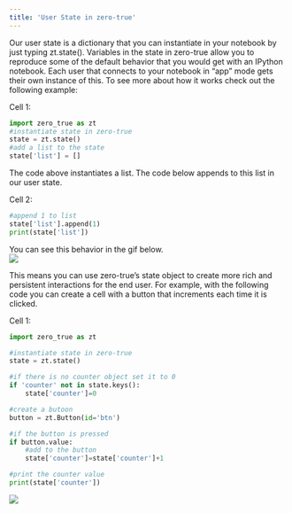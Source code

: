 ```yaml
---
title: 'User State in zero-true'
---
```


Our user state is a dictionary that you can instantiate in your notebook by just typing zt.state(). Variables in the state in zero-true allow you to reproduce some of the default behavior that you would get with an IPython notebook. Each user that connects to your notebook in “app” mode gets their own instance of this. To see more about how it works check out the following example: 

Cell 1:

```py
import zero_true as zt
#instantiate state in zero-true
state = zt.state()
#add a list to the state
state['list'] = []
```

The code above instantiates a list. The code below appends to this list in our user state. 

Cell 2:

```py
#append 1 to list
state['list'].append(1)
print(state['list'])
```

You can see this behavior in the gif below.  
![](/blogs/gifs/state_in_zero_true.gif)

This means you can use zero-true’s state object to create more rich and persistent interactions for the end user. For example, with the following code you can create a cell with a button that increments each time it is clicked.

Cell 1:

```py
import zero_true as zt

#instantiate state in zero-true
state = zt.state()

#if there is no counter object set it to 0
if 'counter' not in state.keys():
	state['counter']=0

#create a butoon
button = zt.Button(id='btn')

#if the button is pressed
if button.value:
	#add to the button
	state['counter']=state['counter']+1

#print the counter value
print(state['counter'])
```

![](/blogs/gifs/counter_button.gif)
